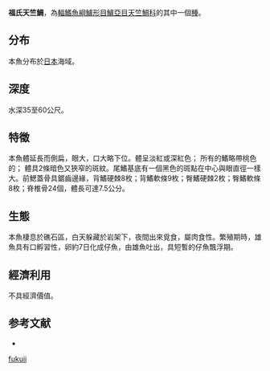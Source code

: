 {{Speciesbox
| name = 福氏天竺鯛
| status = NE
| genus = Apogon
| species = fukuii
| authority = [[Hayashi|Hayashi]], 1990
| synonyms = 
}}
'''福氏天竺鯛'''，為[[輻鰭魚綱|輻鰭魚綱]][[鱸形目|鱸形目]][[鱸亞目|鱸亞目]][[天竺鯛科|天竺鯛科]]的其中一個[[種|種]]。

==分布==
本魚分布於[[日本|日本]]海域。

==深度==
水深35至60公尺。

==特徵==
本魚體延長而側扁，眼大，口大略下位。體呈淡紅或深紅色； 所有的鰭略帶桃色的； 體具2條暗色又狹窄的斑紋。尾鰭基底有一個黑色的斑點在中心與眼直徑一樣大。前鰓蓋骨具鋸齒邊緣，背鰭硬棘8枚；背鰭軟條9枚；臀鰭硬棘2枚；臀鰭軟條8枚；脊椎骨24個，體長可達7.5公分。

==生態==
本魚棲息於礁石區，白天躲藏於岩架下，夜間出來覓食，屬肉食性。繁殖期時，雄魚具有口孵習性，卵約7日化成仔魚，由雄魚吐出，具短暫的仔魚飄浮期。

==經濟利用==
不具經濟價值。

==参考文献==
*{{FishBase_species|genus=Apogon|species=fukuii|year=2011|month=12}}
{{Taxonbar|from=Q1077872}}

[[Category:天竺鯛屬|fukuii]]